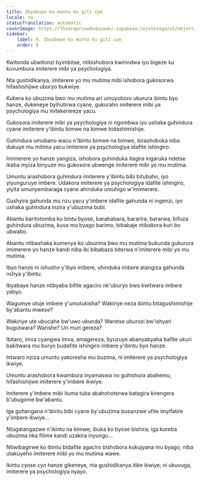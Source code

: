 ```yaml
---
title: Ibyabaye ku muntu ku giti cye
locale: rw
statusTranslation: automatic
coverImage: https://lhvmrqwrcowdvduuaukz.supabase.co/storage/v1/object/public/strapi-uploads/small_cover-tratado-de-psicologia-revolucionaria.webp-5e15e1cec4e0ebebcde5d7fc7565d8fd.webp
sidebar:
    label: 9. Ibyabaye ku muntu ku giti cye
    order: 9
---
```

Kwitonda ubwitonzi byimbitse, ntibishobora kwirindwa iyo bigeze ku kuvumbura imiterere mibi ya psychologiya.

Nta gushidikanya, imiterere yo mu mutima mibi ishobora gukosorwa hifashishijwe uburyo bukwiye.

Kubera ko ubuzima bwo mu mutima ari umuyoboro ukurura ibintu byo hanze, dukeneye byihutirwa cyane, gukuraho imiterere mibi ya psychologiya mu mitekerereze yacu.

Gukosora imiterere mibi ya psychologiya ni ngombwa iyo ushaka guhindura cyane imiterere y'ibintu bimwe na bimwe bidashimishije.

Guhindura umubano wacu n'ibintu bimwe na bimwe, birashoboka niba dukuye mu mitima yacu imiterere ya psychologiya idafite ishingiro.

Imimerere yo hanze yangiza, ishobora guhinduka itagira ingaruka ndetse ikaba myiza binyuze mu gukosora ubwenge imiterere mibi yo mu mutima.

Umuntu arashobora guhindura imiterere y'ibintu bibi bitubaho, iyo yiyunguruye imbere. Udakora imiterere ya psychologiya idafite ishingiro, yiyita umunyembaraga cyane ahinduka umuhigo w'imimerere.

Gushyira gahunda mu nzu yacu y'imbere idafite gahunda ni ingenzi, iyo ushaka guhindura inzira y'ubuzima bubi.

Abantu baritotomba ku bintu byose, barababara, bararira, bararwa, bifuza guhindura ubuzima, kuva mu byago barimo, bibabaje ntibakora kuri bo ubwabo.

Abantu ntibashaka kumenya ko ubuzima bwo mu mutima bukunda gukurura imimerere yo hanze kandi niba ibi bibabaza biterwa n'imiterere mibi yo mu mutima.

Ibyo hanze ni ishusho y'ibyo imbere, uhinduka imbere atangiza gahunda nshya y'ibintu.

Ibyabaye hanze ntibyaba bifite agaciro nk'uburyo bwo kwitwara imbere yabyo.

Wagumye utuje imbere y'umutukisha? Wakiriye neza ibintu bitagushimishije by'abantu mwese?

Wakiriye ute ubucahe bw'uwo ukunda? Waretse uburozi bw'ishyari bugutwara? Warishe? Uri muri gereza?

Ibitaro, imva cyangwa imva, amagereza, byuzuye abanyabyaha bafite ukuri bakitwara mu buryo budafite ishingiro imbere y'ibintu byo hanze.

Intwaro nziza umuntu yakoresha mu buzima, ni imiterere ya psychologiya ikwiye.

Umuntu arashobora kwambura inyamaswa no guhishura abahemu, hifashishijwe imiterere y'imbere ikwiye.

Imiterere y'imbere mibi ituma tuba abahohoterwa batagira kirengera b'ubugome bw'abantu.

Iga guhangana n'ibintu bibi cyane by'ubuzima busanzwe ufite imyifatire y'imbere ikwiye...

Ntugatangazwe n'ikintu na kimwe; ibuka ko byose bishira; iga kureba ubuzima nka filime kandi uzakira inyungu...

Ntiwibagirwe ko ibintu bidafite agaciro bishobora kukujyana mu byago, niba utakuyeho imiterere mibi yo mu mutima wawe.

Ikintu cyose cyo hanze gikeneye, nta gushidikanya itike ikwiye; ni ukuvuga, imiterere ya psychologiya nyayo.

